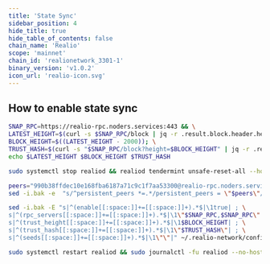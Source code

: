 ```yaml
---
title: 'State Sync'
sidebar_position: 4
hide_title: true
hide_table_of_contents: false
chain_name: 'Realio'
scope: 'mainnet'
chain_id: 'realionetwork_3301-1'
binary_version: 'v1.0.2'
icon_url: 'realio-icon.svg'
---
```



<PageTitle
  iconUrl="img/realio-icon.svg"
  title="Realio State Sync"
  chainId="realionetwork_3301-1"
  version="v1.0.2"
/>

## How to enable state sync

```bash
SNAP_RPC=https://realio-rpc.noders.services:443 && \
LATEST_HEIGHT=$(curl -s $SNAP_RPC/block | jq -r .result.block.header.height); \
BLOCK_HEIGHT=$((LATEST_HEIGHT - 2000)); \
TRUST_HASH=$(curl -s "$SNAP_RPC/block?height=$BLOCK_HEIGHT" | jq -r .result.block_id.hash) && \
echo $LATEST_HEIGHT $BLOCK_HEIGHT $TRUST_HASH
```

```bash
sudo systemctl stop realiod && realiod tendermint unsafe-reset-all --home ~/.realio-network --keep-addr-book
```

```bash
peers="990b38ffdec10e168fba6187a71c9c1f7aa53300@realio-rpc.noders.services:12056"
sed -i.bak -e  "s/^persistent_peers *=.*/persistent_peers = \"$peers\"/" ~/.realio-network/config/config.toml
```

```bash
sed -i.bak -E "s|^(enable[[:space:]]+=[[:space:]]+).*$|\1true| ; \
s|^(rpc_servers[[:space:]]+=[[:space:]]+).*$|\1\"$SNAP_RPC,$SNAP_RPC\"| ; \
s|^(trust_height[[:space:]]+=[[:space:]]+).*$|\1$BLOCK_HEIGHT| ; \
s|^(trust_hash[[:space:]]+=[[:space:]]+).*$|\1\"$TRUST_HASH\"| ; \
s|^(seeds[[:space:]]+=[[:space:]]+).*$|\1\"\"|" ~/.realio-network/config/config.toml
```

```bash
sudo systemctl restart realiod && sudo journalctl -fu realiod --no-hostname -o cat
```
